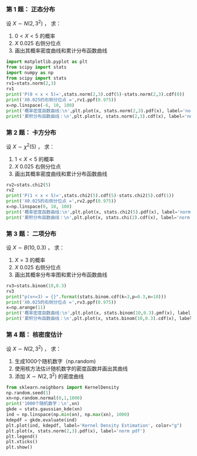 ### 第 1 题： 正态分布

设 $X \sim N(2, 3^{2})$ ， 求：

1. $0<X<5$ 的概率
2. $X$ 0.025 右侧分位点
3. 画出其概率密度曲线和累计分布函数曲线
```python
import matplotlib.pyplot as plt
from scipy import stats
import numpy as np
from scipy import stats
rv1=stats.norm(2,3)
rv1
print('P(0 < x < 5)=',stats.norm(2,3).cdf(5)-stats.norm(2,3).cdf(0))
print('X0.025的右侧分位点 =',rv1.ppf(0.975))
x=np.linspace(-6, 10, 100)
print('概率密度函数曲线:\n',plt.plot(x, stats.norm(2,3).pdf(x), label='norm pdf'))
print('累积分布函数曲线：\n',plt.plot(x, stats.norm(2,3).cdf(x), label='norm pdf'))

```

### 第 2 题： 卡方分布

设 $X \sim \chi^{2}(5)$ ， 求：

1. $1<X<5$ 的概率
2. $X$ 0.025 右侧分位点
3. 画出其概率密度曲线和累计分布函数曲线
```python
rv2=stats.chi2(5)
rv2
print('P(1 < x < 5)=',stats.chi2(5).cdf(5)-stats.chi2(5).cdf(1))
print('X0.025的右侧分位点 =',rv2.ppf(0.975))
x=np.linspace(0, 10, 100)
print('概率密度函数曲线:\n',plt.plot(x, stats.chi2(5).pdf(x), label='norm pdf'))
print('累积分布函数曲线：\n',plt.plot(x, stats.chi(2).cdf(x), label='norm pdf'))
```
### 第 3 题： 二项分布

设 $X \sim B(10, 0.3)$ ， 求：

1. $X=3$ 的概率
2. $X$ 0.025 右侧分位点
3. 画出其概率分布率图和累计分布函数曲线
```python
rv3=stats.binom(10,0.3)
rv3
print("p(x<=3) = {}".format(stats.binom.cdf(k=3,p=0.3,n=10)))
print('X0.025的右侧分位点 =',rv3.ppf(0.975))
x=np.arange(11)
print('概率密度函数曲线:\n',plt.plot(x, stats.binom(10,0.3).pmf(x), label='norm pdf'))
print('累积分布函数曲线：\n',plt.plot(x, stats.binom(10,0.3).cdf(x), label='norm pdf'))
```
### 第 4 题： 核密度估计

设 $X \sim N(2, 3^{2})$ ， 求：

1. 生成1000个随机数字（np.random)
2. 使用核方法估计随机数字的密度函数并画出其曲线
3. 添加 $X \sim N(2, 3^{2})$ 的密度曲线
```python
from sklearn.neighbors import KernelDensity
np.random.seed(1)
xn=np.random.normal(0,1,1000)
print('1000个随机数字：\n',xn)
gkde = stats.gaussian_kde(xn)
ind = np.linspace(np.min(xn), np.max(xn), 1000)
kdepdf = gkde.evaluate(ind)
plt.plot(ind, kdepdf, label='Kernel Density Estimation', color="g")
plt.plot(x, stats.norm(2,3).pdf(x), label='norm pdf')
plt.legend()
plt.xticks()
plt.show()

```
